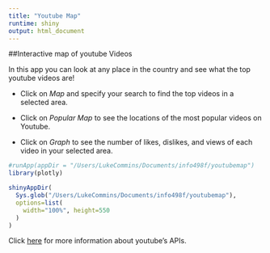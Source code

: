 ```yaml
---
title: "Youtube Map"
runtime: shiny
output: html_document
---
```


##Interactive map of youtube Videos

In this app you can look at any place in the country and see what the top youtube videos are!



* Click on _Map_ and specify your search to find the top videos in a selected area. 

* Click on _Popular Map_ to see the locations of the most popular videos on Youtube. 

* Click on _Graph_ to see the number of likes, dislikes, and views of each video in your selected area.  


```r

#runApp(appDir = "/Users/LukeCommins/Documents/info498f/youtubemap")
library(plotly)

shinyAppDir(
  Sys.glob("/Users/LukeCommins/Documents/info498f/youtubemap"),
  options=list(
    width="100%", height=550
  )
)

```

Click [here](https://developers.google.com/youtube/v3/getting-started#intro) for more information about youtube's APIs.



